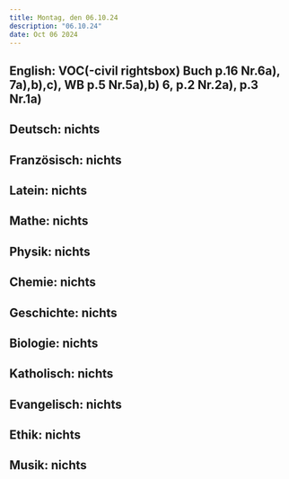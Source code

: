 ```yaml
---
title: Montag, den 06.10.24
description: "06.10.24"
date: Oct 06 2024
---
```


## English: VOC(-civil rightsbox) Buch p.16 Nr.6a), 7a),b),c), WB p.5 Nr.5a),b) 6, p.2 Nr.2a), p.3 Nr.1a)
## Deutsch: nichts
## Französisch: nichts
## Latein: nichts
## Mathe: nichts
## Physik: nichts
## Chemie: nichts
## Geschichte: nichts
## Biologie: nichts
## Katholisch: nichts
## Evangelisch: nichts
## Ethik: nichts
## Musik: nichts